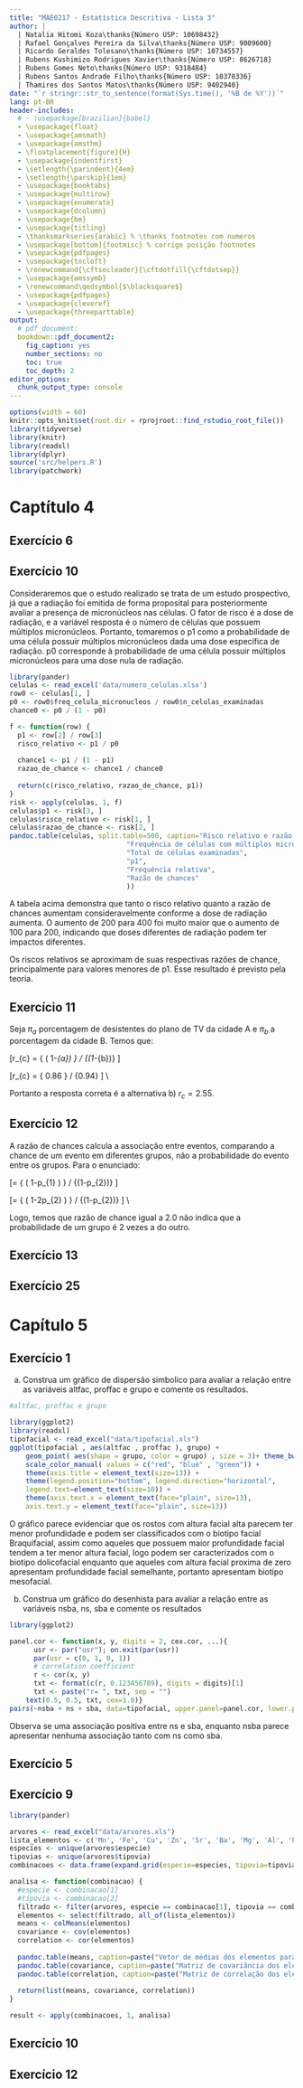 ```yaml
---
title: "MAE0217 - Estatística Descritiva - Lista 3"
author: |
  | Natalia Hitomi Koza\thanks{Número USP: 10698432}
  | Rafael Gonçalves Pereira da Silva\thanks{Número USP: 9009600}
  | Ricardo Geraldes Tolesano\thanks{Número USP: 10734557}
  | Rubens Kushimizo Rodrigues Xavier\thanks{Número USP: 8626718}
  | Rubens Gomes Neto\thanks{Número USP: 9318484}
  | Rubens Santos Andrade Filho\thanks{Número USP: 10370336}
  | Thamires dos Santos Matos\thanks{Número USP: 9402940}
date: "`r stringr::str_to_sentence(format(Sys.time(), '%B de %Y'))`"
lang: pt-BR
header-includes:
  # - \usepackage[brazilian]{babel}
  - \usepackage{float}
  - \usepackage{amsmath}
  - \usepackage{amsthm}
  - \floatplacement{figure}{H}
  - \usepackage{indentfirst}
  - \setlength{\parindent}{4em}
  - \setlength{\parskip}{1em}
  - \usepackage{booktabs}
  - \usepackage{multirow}
  - \usepackage{enumerate}
  - \usepackage{dcolumn}
  - \usepackage{bm}
  - \usepackage{titling}
  - \thanksmarkseries{arabic} % \thanks footnotes com numeros
  - \usepackage[bottom]{footmisc} % corrige posição footnotes
  - \usepackage{pdfpages}
  - \usepackage{tocloft}
  - \renewcommand{\cftsecleader}{\cftdotfill{\cftdotsep}}
  - \usepackage{amssymb}
  - \renewcommand\qedsymbol{$\blacksquare$}
  - \usepackage{pdfpages}
  - \usepackage{cleveref}
  - \usepackage{threeparttable}
output: 
  # pdf_document:
  bookdown::pdf_document2:
    fig_caption: yes
    number_sections: no
    toc: true
    toc_depth: 2
editor_options: 
  chunk_output_type: console
---
```


\pagebreak

```r
options(width = 60)
knitr::opts_knit$set(root.dir = rprojroot::find_rstudio_root_file())
library(tidyverse)
library(knitr)
library(readxl)
library(dplyr)
source('src/helpers.R')
library(patchwork)
```


# Captítulo 4

## Exercício 6


## Exercício 10

Consideraremos que o estudo realizado se trata de um estudo prospectivo, já que a radiação foi emitida de forma proposital para posteriormente avaliar a presença de micronúcleos nas células. O fator de risco é a dose de radiação, e a variável resposta é o número de células que possuem múltiplos micronúcleos. Portanto, tomaremos o p1 como a probabilidade de uma célula possuir múltiplos micronúcleos dada uma dose específica de radiação. p0 corresponde à probabilidade de uma célula possuir múltiplos micronúcleos para uma dose nula de radiação.

```r
library(pander)
celulas <- read_excel('data/numero_celulas.xlsx')
row0 <- celulas[1, ]
p0 <- row0$freq_celula_micronucleos / row0$n_celulas_examinadas
chance0 <- p0 / (1 - p0)

f <- function(row) {
  p1 <- row[2] / row[3]
  risco_relativo <- p1 / p0 
  
  chance1 <- p1 / (1 - p1)
  razao_de_chance <- chance1 / chance0
    
  return(c(risco_relativo, razao_de_chance, p1))
}
risk <- apply(celulas, 1, f)
celulas$p1 <- risk[3, ]
celulas$risco_relativo <- risk[1, ]
celulas$razao_de_chance <- risk[2, ]
pandoc.table(celulas, split.table=500, caption="Risco relativo e razão de chances em relação à dose nula para os dados do exercício 10", round=2, col.names = c("Dose de radiação gama (cGy)",
                             "Frequência de células com múltiplos micronúcleos",
                             "Total de células examinadas",
                             "p1",
                             "Frequência relativa",
                             "Razão de chances"
                             ))
```

A tabela acima demonstra que tanto o risco relativo quanto a razão de chances aumentam consideravelmente conforme a dose de radiação aumenta. O aumento de 200 para 400 foi muito maior que o aumento de 100 para 200, indicando que doses diferentes de radiação podem ter impactos diferentes.

Os riscos relativos se aproximam de suas respectivas razões de chance, principalmente para valores menores de p1. Esse resultado é previsto pela teoria.

## Exercício 11
Seja $\pi_{a}$ porcentagem de desistentes do plano de TV da cidade A e
$\pi_{b}$ a porcentagem da cidade B.
Temos que:

\[r_{c} = \frac{\pi_{a}} { ( 1-\pi_{a}) } / \frac{\pi_{b} } {(1-\pi_{b})} \]  \

\[r_{c} = \frac{0.14} { 0.86  } / \frac{0.06} {0.94}  \] \\
\begin{center}

\(r_{c} = \cfrac{0.1316} { 0.0516 } = 2.55  \)
\end{center}
Portanto a resposta correta é a alternativa b) $r_c = 2.55$.



## Exercício 12

A razão de chances calcula a associação entre eventos, comparando a chance de um evento em
diferentes grupos, não a probabilidade do evento entre os grupos. Para o enunciado:

\[\omega = \frac{p_{1}} { ( 1-p_{1} ) } / \frac{p_{2}} {(1-p_{2})}  \]  \

\begin{center}
Se $p_{1} = 2p_{2}$ \\
\end{center}

\[\omega = \frac{2p_{2}} { ( 1-2p_{2} ) } / \frac{p_{2}} {(1-p_{2})}  \] \\
\begin{center}

\(\omega = \cfrac{2(1-p_{2})} { ( 1-2p_{2} ) } \neq 2  \) para $p_{2} = 0$ 
\end{center}

Logo, temos que razão de chance igual a 2.0 não indica que a probabilidade de um grupo é 2 vezes a do outro.


## Exercício 13


## Exercício 25



# Capítulo 5

## Exercício 1
a) Construa um gráfico de dispersão simbolico para avaliar a relação entre as variáveis 
altfac, proffac e grupo e comente os resultados.


```r
#altfac, proffac e grupo

library(ggplot2)
library(readxl)
tipofacial <- read_excel("data/tipofacial.xls")
ggplot(tipofacial , aes(altfac , proffac ), grupo) + 
    geom_point( aes(shape = grupo, color = grupo) , size = 3)+ theme_bw() + 
    scale_color_manual( values = c("red", "blue" , "green")) +
    theme(axis.title = element_text(size=13)) +
    theme(legend.position="bottom", legend.direction="horizontal",
    legend.text=element_text(size=10)) +
    theme(axis.text.x = element_text(face="plain", size=13),
    axis.text.y = element_text(face="plain", size=13))
```



O gráfico parece evidenciar que os rostos com altura facial alta parecem  ter
menor profundidade e podem ser classificados com o biotipo
facial Braquifacial, assim como  aqueles que possuem maior profundidade facial
tendem a ter menor altura facial, logo podem ser caracterizados com o biotipo dolicofacial
enquanto que aqueles com altura facial proxima de zero apresentam profundidade facial semelhante, portanto apresentam biotipo mesofacial.




b) Construa um gráfico do desenhista para avaliar a relação entre as variáveis nsba, ns, sba
e comente os resultados

```r
library(ggplot2)

panel.cor <- function(x, y, digits = 2, cex.cor, ...){
      usr <- par("usr"); on.exit(par(usr))
      par(usr = c(0, 1, 0, 1))
      # correlation coefficient
      r <- cor(x, y)
      txt <- format(c(r, 0.123456789), digits = digits)[1]
      txt <- paste("r= ", txt, sep = "")
    text(0.5, 0.5, txt, cex=1.8)}
pairs(~nsba + ns + sba, data=tipofacial, upper.panel=panel.cor, lower.panel = panel.smooth)

```

Observa se uma associação positiva entre ns e sba, enquanto nsba parece
apresentar nenhuma associação tanto com ns como sba.


## Exercício 5


## Exercício 9

```r
library(pander)

arvores <- read_excel("data/arvores.xls")
lista_elementos <- c('Mn', 'Fe', 'Cu', 'Zn', 'Sr', 'Ba', 'Mg', 'Al', 'P', 'S', 'Cl', 'Ca')
especies <- unique(arvores$especie)
tipovias <- unique(arvores$tipovia)
combinacoes <- data.frame(expand.grid(especie=especies, tipovia=tipovias, stringsAsFactors = FALSE))

analisa <- function(combinacao) {
  #especie <- combinacao[1]
  #tipovia <- combinacao[2]
  filtrado <- filter(arvores, especie == combinacao[1], tipovia == combinacao[2])
  elementos <- select(filtrado, all_of(lista_elementos))
  means <- colMeans(elementos)
  covariance <- cov(elementos)
  correlation <- cor(elementos)
  
  pandoc.table(means, caption=paste("Vetor de médias dos elementos para espécie", combinacao[1], "e tipovia", combinacao[2]))
  pandoc.table(covariance, caption=paste("Matriz de covariância dos elementos para espécie", combinacao[1], "e tipovia", combinacao[2]))
  pandoc.table(correlation, caption=paste("Matriz de correlação dos elementos para espécie", combinacao[1], "e tipovia", combinacao[2]))
  
  return(list(means, covariance, correlation))
}

result <- apply(combinacoes, 1, analisa)
```

## Exercício 10


## Exercício 12

\begin{enumerate}[a)]

\item Calculando a razão de chances para cada estrato: (os valores estão com 3 casas decimais de precisão)

\begin{itemize}
\item Ciências Químicas: $rc = \frac{8 \cdot 13}{11 \cdot 11} \approx 0,8595$
\item Ciências Farmacêuticas: $rc = \frac{10 \cdot 9}{14 \cdot 13} \approx 0,4945$
\item Ciências Biológicas: $rc = \frac{19 \cdot 18}{25 \cdot 20} \approx 0,6840$
\item Bioquímica: $rc = \frac{14 \cdot 4}{2 \cdot 12} \approx 2,3334$
\end{itemize}

\begin{table}[!h]
\centering
\caption{Frequência de aprovação e reprovação com razão de chance}
\begin{tabular}{ccccc}
\hline
 &  & \multicolumn{2}{c}{Desempenho}\\
\cline{3-4}
Curso & Professor & Aprovado & Reprovado & Razão de chances\\
\hline
\multirow{2}*{Ciências Químicas} & A & 8 & 11 & \multirow{2}*{0,8595}\\
& B & 11 & 13 & \\
\hline
\multirow{2}*{Ciências Farmacêuticas} & A & 10 & 14 & \multirow{2}*{0,4945}\\
& B & 13 & 9 & \\
\hline
\multirow{2}*{Ciências Biológicas} & A & 19 & 25 & \multirow{2}*{0,6840}\\
& B & 20 & 18 &\\
\hline
\multirow{2}*{Bioquímica} & A & 14 & 2 & \multirow{2}*{2,3334}\\
& B & 12 & 4 &\\
\hline
\end{tabular}
\end{table}

\item Calculando a razão de chances de Mantel-Haenszel: (três casas decimais de precisão)

\begin{equation*}
rc_{MH} = \frac{\frac{8 \cdot 24}{43}+\frac{10 \cdot 22}{46}+\frac{19 \cdot 38}{82}+\frac{14 \cdot 16}{32}}{\frac{11 \cdot 19}{43}+\frac{13 \cdot 24}{46}+\frac{20 \cdot 44}{82}+\frac{12 \cdot 16}{32}} \approx 0,8829 
\end{equation*}

\begin{table}[!h]
\centering
\caption{Frequência de aprovação e reprovação com total}
\begin{tabular}{ccccc}
\hline
 &  & \multicolumn{2}{c}{Desempenho} & \\
\cline{3-4}
Curso & Professor & Aprovado & Reprovado & Total\\
\hline
\multirow{2}*{Ciências Químicas} & A & 8 & 11 & 19\\
& B & 11 & 13 & 24\\
\cline{5-5}
& & & & 43\\
\hline
\multirow{2}*{Ciências Farmacêuticas} & A & 10 & 14 & 24\\
& B & 13 & 9 & 22\\
\cline{5-5}
& & & & 46\\
\hline
\multirow{2}*{Ciências Biológicas} & A & 19 & 25 & 44 \\
& B & 20 & 18 & 38\\
\cline{5-5}
& & & & 82\\
\hline
\multirow{2}*{Bioquímica} & A & 14 & 2 & 16\\
& B & 12 & 4 & 16\\
\cline{5-5}
& & & & 32\\
\hline
\end{tabular}
\end{table}

\item A conclusão que chegamos é de que é mais provável ser aprovado com o professor B, tendo apenas uma excessão que é no curso de bioquímica, onde o professor A apresentou uma taxa de aprovação melhor do que B, mas também nesse curso vemos que a taxa de aprovação de ambos professores é bastante superior aos demais cursos. 
\end{enumerate}

